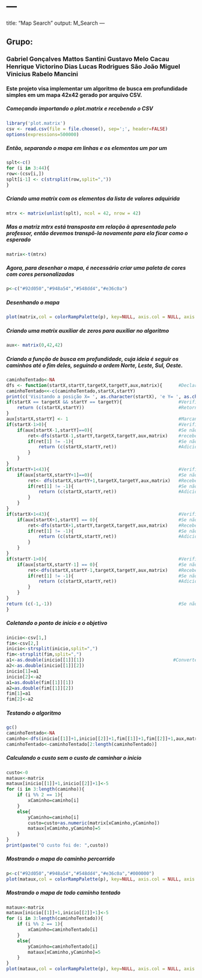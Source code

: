 # ---
title: "Map Search"
output: M_Search
---

## Grupo:

### Gabriel Gonçalves Mattos Santini Gustavo Melo Cacau Henrique Victorino Dias Lucas Rodrigues São João Miguel Vinicius Rabelo Mancini

#### Este projeto visa implementar um algoritmo de busca em profundidade simples em um mapa 42x42 gerado por arquivo CSV.

##### Começando importando o plot.matrix e recebendo o CSV

```r
library('plot.matrix')
csv <- read.csv(file = file.choose(), sep=';', header=FALSE)
options(expressions=500000)
```

##### Então, separando o mapa em linhas e os elementos um por um

```r
splt<-c()
for (i in 3:44){
row<-(csv[i,])
splt[i-1] <- c(strsplit(row,split=","))
}
```

##### Criando uma matrix com os elementos da lista de valores adquirida

```r
mtrx <- matrix(unlist(splt), ncol = 42, nrow = 42)
```

##### Mas a matriz mtrx está transposta em relação à apresentada pelo professor, então devemos transpô-la novamente para ela ficar como o esperado

```r
matrix<-t(mtrx)
```

##### Agora, para desenhar o mapa, é necessário criar uma paleta de cores com cores personalizadas

```r
p<-c("#92d050","#948a54","#548dd4","#e36c0a")
```

##### Desenhando o mapa

```r
plot(matrix,col = colorRampPalette(p), key=NULL, axis.col = NULL, axis.row = NULL, xlab='',ylab='', breaks=1:4)
```

##### Criando uma matrix auxiliar de zeros para auxiliar no algoritmo

```r
aux<- matrix(0,42,42)
```

##### Criando a função de busca em profundidade, cuja ideia é seguir os caminhos até o fim deles, seguindo a ordem Norte, Leste, Sul, Oeste.

```r
caminhoTentado<-NA
dfs <- function(startX,startY,targetX,targetY,aux,matrix){      #Declarando a função
caminhoTentado<<-c(caminhoTentado,startX,startY)
print(c('Visitando a posição X= ', as.character(startX), 'e Y= ', as.character(startY)))
if(startX == targetX && startY == targetY){                     #Verificando se a condição de parada ocorreu
    return (c(startX,startY))                                   #Retornando o par ordenado do fim
}
aux[startX,startY] <- 1                                         #Marcando o caminho como já caminhado
if(startX-1>0){                                                 #Verificando os caminhos ao "Norte"
    if(aux[startX-1,startY]==0){                                #Se não tiver sido caminhado ainda
        ret<-dfs(startX-1,startY,targetX,targetY,aux,matrix)    #recebe o calculo de caminhos nessa direção
        if(ret[1] != -1){                                       #Se não for um beco sem saída
            return (c(startX,startY,ret))                       #Adiciona o par ordenado atual e retorna numa lista
        }
    }
}
if(startY+1<43){                                                #Verificando os caminhos ao "Leste"
    if(aux[startX,startY+1]==0){                                #Se não tiver sido caminhado antes
        ret<- dfs(startX,startY+1,targetX,targetY,aux,matrix)   #Recebe o calculo de caminhos nessa direção
        if(ret[1] != -1){                                       #Se não for um beco sem saída
            return (c(startX,startY,ret))                       #Adiciona o par ordenado atual e retorna numa lista
        }
    }
}
if(startX+1<43){                                                #Verificando os caminhos ao "Sul"
    if(aux[startX+1,startY] == 0){                              #Se não tiver sido caminhado antes
        ret<-dfs(startX+1,startY,targetX,targetY,aux,matrix)    #Recebe o calculo de caminhos nessa direção
        if(ret[1] != -1){                                       #Se não for um beco sem saída
            return (c(startX,startY,ret))                       #Adiciona o par ordenado atual e retorna numa lista
        }
    }
}
if(startY-1>0){                                                 #Verificando os caminhos ao "Oeste"
    if(aux[startX,startY-1] == 0){                              #Se não tiver sido caminhado antes
        ret<-dfs(startX,startY-1,targetX,targetY,aux,matrix)    #Recebe o calculo de caminhos nessa direção
        if(ret[1] != -1){                                       #Se não for um beco sem saída
            return (c(startX,startY,ret))                       #Adiciona o par ordenado atual e retorna numa lista
        }
    }
}
return (c(-1,-1))                                               #Se não tem mais caminhos, retorna que é um beco sem saída
}
```

##### Coletando o ponto de inicio e o objetivo

```r
inicio<-csv[1,]
fim<-csv[2,]
inicio<-strsplit(inicio,split=",")
fim<-strsplit(fim,split=",") 
a1<-as.double(inicio[[1]][1])                                 #Convertendo uma string em uma lista de doubles
a2<-as.double(inicio[[1]][2])
inicio[1]=a1
inicio[2]<-a2
a1=as.double(fim[[1]][1])
a2=as.double(fim[[1]][2])
fim[1]=a1
fim[2]<-a2
```

##### Testando o algoritmo

```r
gc()
caminhoTentado<-NA
caminho<-dfs(inicio[[1]]+1,inicio[[2]]+1,fim[[1]]+1,fim[[2]]+1,aux,matrix)
caminhoTentado<-caminhoTentado[2:length(caminhoTentado)]
```

##### Calculando o custo sem o custo de caminhar o inicio

```r
custo<-0
mataux<-matrix
mataux[inicio[[1]]+1,inicio[[2]]+1]<-5
for (i in 3:length(caminho)){
    if (i %% 2 == 1){
        xCaminho=caminho[i]
    }
    else{
        yCaminho=caminho[i]
        custo=custo+as.numeric(matrix[xCaminho,yCaminho])
        mataux[xCaminho,yCaminho]=5
    }
}
print(paste("O custo foi de: ",custo))
```

##### Mostrando o mapa do caminho percorrido

```r
p<-c("#92d050","#948a54","#548dd4","#e36c0a","#000000")
plot(mataux,col = colorRampPalette(p), key=NULL, axis.col = NULL, axis.row = NULL, xlab='',ylab='',breaks=1:5)
```

##### Mostrando o mapa de todo caminho tentado

```r
mataux<-matrix
mataux[inicio[[1]]+1,inicio[[2]]+1]<-5
for (i in 3:length(caminhoTentado)){
    if (i %% 2 == 1){
        xCaminho=caminhoTentado[i]
    }
    else{
        yCaminho=caminhoTentado[i]
        mataux[xCaminho,yCaminho]=5
    }
}
plot(mataux,col = colorRampPalette(p), key=NULL, axis.col = NULL, axis.row = NULL, xlab='',ylab='',breaks=1:5)
```
